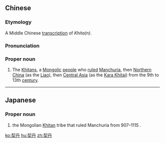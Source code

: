 ==Chinese==
{{zh-forms|gloss=-}}
{{wikipedia|lang=zh}}

===Etymology===
A Middle Chinese [[w:transcription into Chinese characters|transcription]] of {{etyl|zkt|zh}} ''Khita(n)''.

===Pronunciation===
{{zh-pron
|m=Qìdān
|c=kit3 daan1
|cat=pn
|mc=y
}}

===Proper noun===
{{zh-proper noun}}

# The [[Khitan]]s, a [[Mongolic]] [[people]] who [[rule]]d [[Manchuria]], then [[northern|Northern]] [[China]] (as the [[Liao]]), then [[Central Asia]] (as the [[Kara Khitai]]) from the 9th to 13th [[century]].

----

==Japanese==
{{wikipedia|lang=ja}}
{{ja-kanjitab}}

===Proper noun===
{{ja-pos|きったん|proper}}

# the Mongolian [[w:History of the Khitans|Khitan]] tribe that ruled Manchuria from 907–1115 {{C.E.}}.

[[ko:契丹]]
[[hu:契丹]]
[[zh:契丹]]